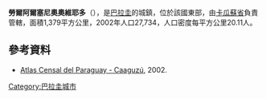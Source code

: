{{Coord|25|12|S|55|36|W|display=title}}

'''勞爾阿爾塞尼奧奧維耶多'''（{{lang-es|Raúl Arsenio Oviedo}}），是[[巴拉圭|巴拉圭]]的城鎮，位於該國東部，由[[卡瓜蘇省|卡瓜蘇省]]負責管轄，面積1,379平方公里，2002年人口27,734，人口密度每平方公里20.11人。

==參考資料==
*[https://web.archive.org/web/20091114030340/http://www.dgeec.gov.py/Publicaciones/Biblioteca/Atlas%20Censal%20del%20Paraguay/8%20Atlas%20Caaguazu%20censo.pdf Atlas Censal del Paraguay - Caaguzú], 2002.

{{Paraguay-geo-stub}}
[[Category:巴拉圭城市|Category:巴拉圭城市]]